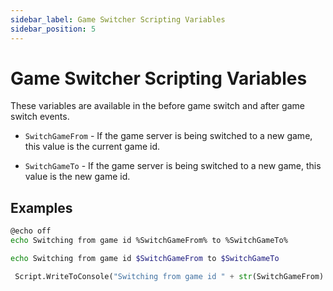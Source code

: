 ```yaml
---
sidebar_label: Game Switcher Scripting Variables
sidebar_position: 5
---
```


# Game Switcher Scripting Variables

These variables are available in the before game switch and after game switch events.

- `SwitchGameFrom` - If the game server is being switched to a new game, this value is the current game id.

- `SwitchGameTo` - If the game server is being switched to a new game, this value is the new game id.

## Examples

```bash title="Windows batch script"
@echo off
echo Switching from game id %SwitchGameFrom% to %SwitchGameTo%
```

```bash title="Linux shell script"
echo Switching from game id $SwitchGameFrom to $SwitchGameTo
```

```py title="IronPython script"
 Script.WriteToConsole("Switching from game id " + str(SwitchGameFrom) + " to " + str(SwitchGameTo))
```